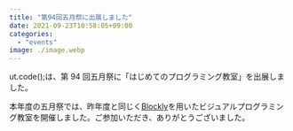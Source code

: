 ```yaml
---
title: "第94回五月祭に出展しました"
date: 2021-09-23T10:58:05+09:00
categories:
  - "events"
image: ./image.webp
---
```


ut.code();は、第 94 回五月祭に「はじめてのプログラミング教室」を出展しました。

本年度の五月祭では、昨年度と同じく[Blockly](https://developers.google.com/blockly)を用いたビジュアルプログラミング教室を開催しました。ご参加いただき、ありがとうございました。

